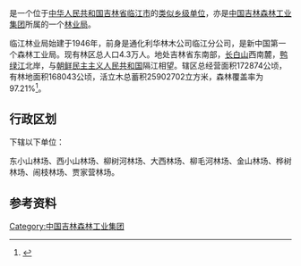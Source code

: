 {{中国乡级行政区
|行政区全称           = {{PAGENAMEBASE}}
|上级行政区           = [[中国吉林森林工业集团|中国吉林森林工业集团]]
|政府驻地             = [[临江市|临江市]]鸭绿江大街189号
}}

'''{{PAGENAMEBASE}}'''是一个位于[[中华人民共和国|中华人民共和国]][[吉林省|吉林省]][[临江市|临江市]]的[[类似乡级单位|类似乡级单位]]，亦是[[中国吉林森林工业集团|中国吉林森林工业集团]]所属的一个[[林业局|林业局]]。

临江林业局始建于1946年，前身是通化利华林木公司临江分公司，是新中国第一个森林工业局。现有林区总人口4.3万人。地处吉林省东南部，[[长白山|长白山]]西南麓，[[鸭绿江|鸭绿江]]北岸，与[[朝鲜民主主义人民共和国|朝鲜民主主义人民共和国]]隔江相望。辖区总经营面积172874公顷，有林地面积168043公顷，活立木总蓄积25902702立方米，森林覆盖率为97.21%<ref>{{cite web |title=临江林业局 |url=http://lyt.jl.gov.cn/zwgk_lyt/jgsz_lyt/gylyj_lyt/201607/t20160722_2350075.html |website=吉林省林业和草原局 }}{{Dead link}}</ref>。

== 行政区划 ==
{{PAGENAMEBASE}}下辖以下单位：

东小山林场、西小山林场、柳树河林场、大西林场、柳毛河林场、金山林场、桦树林场、闹枝林场、贾家营林场。

== 参考资料 ==
{{reflist}}

{{吉林行政区划小作品}}
{{临江市行政区划}}
{{中华人民共和国林业区划|吉}}

[[Category:中国吉林森林工业集团|Category:中国吉林森林工业集团]]